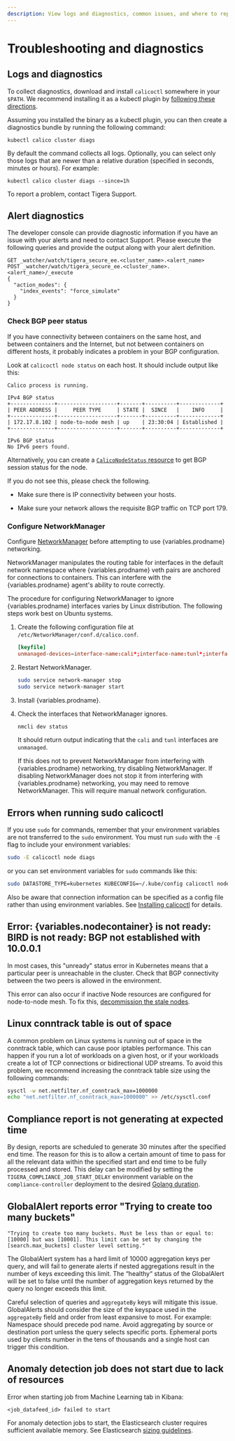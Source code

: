 ```yaml
---
description: View logs and diagnostics, common issues, and where to report issues in github.
---
```



# Troubleshooting and diagnostics

## Logs and diagnostics

To collect diagnostics, download and install `calicoctl` somewhere in your `$PATH`. We recommend installing it as a kubectl plugin by [following these directions](../clis/calicoctl/install.mdx#install-calicoctl-as-a-kubectl-plugin-on-a-single-host).

Assuming you installed the binary as a kubectl plugin, you can then create a diagnostics bundle by running the following command:

```
kubectl calico cluster diags
```

By default the command collects all logs. Optionally, you can select only those logs that are newer than a relative duration (specified in seconds, minutes or hours). For example:

```
kubectl calico cluster diags --since=1h
```

To report a problem, contact Tigera Support.

## Alert diagnostics

The developer console can provide diagnostic information if you
have an issue with your alerts and need to contact Support. Please
execute the following queries and provide the output along with your
alert definition.

```
GET _watcher/watch/tigera_secure_ee.<cluster_name>.<alert_name>
POST _watcher/watch/tigera_secure_ee.<cluster_name>.<alert_name>/_execute
{
  "action_modes": {
    "index_events": "force_simulate"
  }
}
```

### Check BGP peer status

If you have connectivity between containers on the same host, and between
containers and the Internet, but not between containers on different hosts, it
probably indicates a problem in your BGP configuration.

Look at `calicoctl node status` on each host. It should include output like this:

```
Calico process is running.

IPv4 BGP status
+--------------+-------------------+-------+----------+-------------+
| PEER ADDRESS |     PEER TYPE     | STATE |  SINCE   |    INFO     |
+--------------+-------------------+-------+----------+-------------+
| 172.17.8.102 | node-to-node mesh | up    | 23:30:04 | Established |
+--------------+-------------------+-------+----------+-------------+

IPv6 BGP status
No IPv6 peers found.
```

Alternatively, you can create a [`CalicoNodeStatus` resource](../../reference/resources/caliconodestatus.mdx) to get BGP session status for the node.

If you do not see this, please check the following.

- Make sure there is IP connectivity between your hosts.

- Make sure your network allows the requisite BGP traffic on TCP port 179.

### Configure NetworkManager

Configure [NetworkManager](https://help.ubuntu.com/community/NetworkManager) before
attempting to use {variables.prodname} networking.

NetworkManager manipulates the routing table for interfaces in the default network
namespace where {variables.prodname} veth pairs are anchored for connections to containers.
This can interfere with the {variables.prodname} agent's ability to route correctly.

The procedure for configuring NetworkManager to ignore {variables.prodname} interfaces
varies by Linux distribution. The following steps work best on Ubuntu systems.

1. Create the following configuration file at `/etc/NetworkManager/conf.d/calico.conf`.

   ```conf
   [keyfile]
   unmanaged-devices=interface-name:cali*;interface-name:tunl*;interface-name:vxlan.calico;interface-name:vxlan-v6.calico;interface-name:wireguard.cali;interface-name:wg-v6.cali
   ```

1. Restart NetworkManager.

   ```bash
   sudo service network-manager stop
   sudo service network-manager start
   ```

1. Install {variables.prodname}.

1. Check the interfaces that NetworkManager ignores.

   ```bash
   nmcli dev status
   ```

   It should return output indicating that the `cali` and `tunl` interfaces
   are `unmanaged`.

   If this does not to prevent NetworkManager from interfering with {variables.prodname} networking, try disabling NetworkManager. If disabling NetworkManager does not stop it from interfering with {variables.prodname} networking, you may need to remove NetworkManager. This will require manual network configuration.

## Errors when running sudo calicoctl

If you use `sudo` for commands, remember that your environment variables are not transferred to the `sudo` environment. You must run `sudo` with the `-E` flag to include your environment variables:

```bash
sudo -E calicoctl node diags
```

or you can set environment variables for `sudo` commands like this:

```bash
sudo DATASTORE_TYPE=kubernetes KUBECONFIG=~/.kube/config calicoctl node run
```

Also be aware that connection information can be specified as a config file rather than using environment variables. See [Installing calicoctl](../clis/calicoctl/install.mdx)
for details.

## Error: {variables.nodecontainer} is not ready: BIRD is not ready: BGP not established with 10.0.0.1

In most cases, this "unready" status error in Kubernetes means that a particular peer is unreachable in the cluster. Check that BGP connectivity between the two peers is allowed in the environment.

This error can also occur if inactive Node resources are configured for node-to-node mesh. To fix this, [decommission the stale nodes](../decommissioning-a-node.mdx).

## Linux conntrack table is out of space

A common problem on Linux systems is running out of space in the conntrack table, which can cause poor iptables performance. This can
happen if you run a lot of workloads on a given host, or if your workloads create a lot of TCP connections or bidirectional UDP streams. To avoid this problem, we recommend increasing the conntrack table size using the following commands:

```bash
sysctl -w net.netfilter.nf_conntrack_max=1000000
echo "net.netfilter.nf_conntrack_max=1000000" >> /etc/sysctl.conf
```

## Compliance report is not generating at expected time

By design, reports are scheduled to generate 30 minutes after the specified end time. The reason for this is to allow a certain amount of
time to pass for all the relevant data within the specified start and end time to be fully processed and stored. This delay can be modified
by setting the `TIGERA_COMPLIANCE_JOB_START_DELAY` environment variable on the `compliance-controller` deployment to the
desired [Golang duration](https://godoc.org/time#Duration).

## GlobalAlert reports error "Trying to create too many buckets"

```
"Trying to create too many buckets. Must be less than or equal to: [10000] but was [10001]. This limit can be set by changing the [search.max_buckets] cluster level setting."
```

The GlobalAlert system has a hard limit of 10000 aggregation keys per
query, and will fail to generate alerts if nested aggregations
result in the number of keys exceeding this limit. The “healthy“ status
of the GlobalAlert will be set to false until the number of aggregation
keys returned by the query no longer exceeds this limit.

Careful selection of queries and `aggregateBy` keys will mitigate this issue.
GlobalAlerts should consider the size of the keyspace used in the
`aggregateBy` field and order from least expansive to most. For example:
Namespace should precede pod name. Avoid aggregating by source or destination
port unless the query selects specific ports. Ephemeral ports used by clients
number in the tens of thousands and a single host can trigger this condition.

## Anomaly detection job does not start due to lack of resources

Error when starting job from Machine Learning tab in Kibana:

```
<job_datafeed_id> failed to start
```

For anomaly detection jobs to start, the Elasticsearch cluster requires sufficient available memory. See Elasticsearch [sizing guidelines](../logstorage/log-storage-recommendations.mdx).
